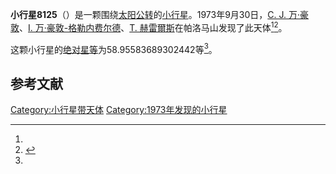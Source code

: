 {{Infobox planet
| bgcolour = #FFFFC0
| name = 8125 Tyndareus
| symbol = 
| image = 
| caption = 
| discovery = yes
| discovery_ref = 
| discoverer = [[C._J._万·豪敦|C. J. 万·豪敦]]、[[I._万·豪敦-格勒内费尔德|I. 万·豪敦-格勒内费尔德]]、[[T._赫雷爾斯|T. 赫雷爾斯]]
| discovery_site = [[帕洛马山|帕洛马山]] 
| discovered = 1973年9月30日
| designations = yes
| mp_name = 
| named_after = 
| alt_names = 5493 T-2/ 1989 CT6 / 1989 ED12 / 1990 EE1
| mp_category = [[特洛伊小行星|特洛伊小行星]]
| orbit_ref = <ref name="a">[http://ssd.jpl.nasa.gov/sbdb.cgi?sstr=8125 8125 Tyndareus] {{Wayback|url=http://ssd.jpl.nasa.gov/sbdb.cgi?sstr=8125 |date=20201201124928 }}，小行星數據庫瀏覽器（JPL Small-Body Database Browser）－[[美国国家航空航天局|美国国家航空航天局]]喷气推进实验室</ref>
| epoch = 2456400.5 (2013年4月18日更新)
| aphelion = {{convert|5.417587257598837|AU|km|3|abbr=on|lk=out}}
| perihelion = {{convert|4.922715643121593|AU|km|3|abbr=on}}
| semimajor = {{convert|5.170151450360215|AU|km|3|abbr=on}}
| eccentricity = 0.047858522
| period = 4293.913828 [[日|日]]<br />11.76[[儒略年|儒略年]]
| avg_speed = 
| inclination = 13.12457946097942
| asc_node = 323.161633175812
| mean_anomaly = 
| arg_peri = 58.95583689302442
| satellites = 
| physical_characteristics = yes
| dimensions = 
| mass = 
| density = 
| surface_grav = 
| escape_velocity = 
| sidereal_day = 
| axial_tilt = 
| pole_ecliptic_lat = 
| pole_ecliptic_lon = 
| albedo = 
| temperatures= 
| temp_name1 = 
| mean_temp_1 = 
| max_temp_1 = 
| temp_name2 = 
| max_temp_2 = 
| spectral_type = 
| abs_magnitude = 58.95583689302442
}}

'''小行星8125'''（{{lang-en|8125 Tyndareus}}）是一颗围绕[[太阳|太阳]][[公转|公转]]的[[小行星|小行星]]。1973年9月30日，[[C._J._万·豪敦|C. J. 万·豪敦]]、[[I._万·豪敦-格勒内费尔德|I. 万·豪敦-格勒内费尔德]]、[[T._赫雷爾斯|T. 赫雷爾斯]]在帕洛马山发现了此天体<ref name="a" /><ref>{{cite news|title=小行星列表|url=http://cfa-www.harvard.edu/iau/lists/NumberedMPs.txt|accessdate=2013-07-08|newspaper=哈佛大学|archive-date=2008-05-17|archive-url=https://web.archive.org/web/20080517010638/http://cfa-www.harvard.edu/iau/lists/NumberedMPs.txt|dead-url=no}}</ref>。

这颗小行星的[[绝对星等|绝对星等]]为58.95583689302442等<ref name="a" />。

==参考文献==
{{reflist}}
{{Minor Planet Number|[[小行星8124|小行星8124]]|[[小行星8126|小行星8126]]}}

{{小天体}}

[[Category:小行星带天体|Category:小行星带天体]]
[[Category:1973年发现的小行星|Category:1973年发现的小行星]]

{{asteroid-stub}}